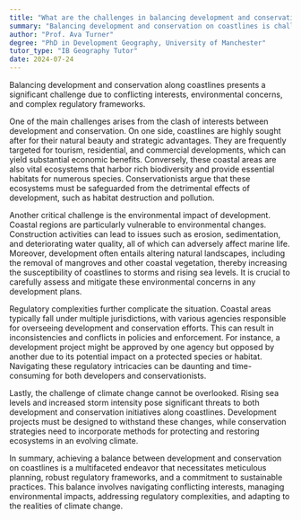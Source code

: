 ```yaml
---
title: "What are the challenges in balancing development and conservation on coastlines?"
summary: "Balancing development and conservation on coastlines is challenging due to conflicting interests, environmental concerns, and regulatory complexities."
author: "Prof. Ava Turner"
degree: "PhD in Development Geography, University of Manchester"
tutor_type: "IB Geography Tutor"
date: 2024-07-24
---
```


Balancing development and conservation along coastlines presents a significant challenge due to conflicting interests, environmental concerns, and complex regulatory frameworks.

One of the main challenges arises from the clash of interests between development and conservation. On one side, coastlines are highly sought after for their natural beauty and strategic advantages. They are frequently targeted for tourism, residential, and commercial developments, which can yield substantial economic benefits. Conversely, these coastal areas are also vital ecosystems that harbor rich biodiversity and provide essential habitats for numerous species. Conservationists argue that these ecosystems must be safeguarded from the detrimental effects of development, such as habitat destruction and pollution.

Another critical challenge is the environmental impact of development. Coastal regions are particularly vulnerable to environmental changes. Construction activities can lead to issues such as erosion, sedimentation, and deteriorating water quality, all of which can adversely affect marine life. Moreover, development often entails altering natural landscapes, including the removal of mangroves and other coastal vegetation, thereby increasing the susceptibility of coastlines to storms and rising sea levels. It is crucial to carefully assess and mitigate these environmental concerns in any development plans.

Regulatory complexities further complicate the situation. Coastal areas typically fall under multiple jurisdictions, with various agencies responsible for overseeing development and conservation efforts. This can result in inconsistencies and conflicts in policies and enforcement. For instance, a development project might be approved by one agency but opposed by another due to its potential impact on a protected species or habitat. Navigating these regulatory intricacies can be daunting and time-consuming for both developers and conservationists.

Lastly, the challenge of climate change cannot be overlooked. Rising sea levels and increased storm intensity pose significant threats to both development and conservation initiatives along coastlines. Development projects must be designed to withstand these changes, while conservation strategies need to incorporate methods for protecting and restoring ecosystems in an evolving climate.

In summary, achieving a balance between development and conservation on coastlines is a multifaceted endeavor that necessitates meticulous planning, robust regulatory frameworks, and a commitment to sustainable practices. This balance involves navigating conflicting interests, managing environmental impacts, addressing regulatory complexities, and adapting to the realities of climate change.
    